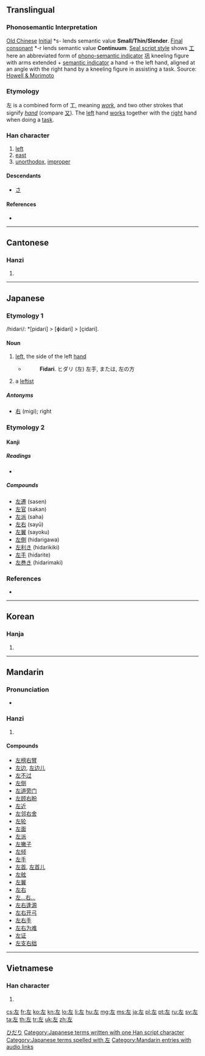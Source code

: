 ==Translingual==
{{stroke order|strokes=5}}

===Phonosemantic Interpretation===

[[w:Old_Chinese|Old Chinese]] [[w:Old_Chinese_phonology#Initials|Initial]] *s- lends semantic value '''Small/Thin/Slender'''. [[w:Old_Chinese_phonology#Tones_and_final_consonants|Final consonant]] *-r lends semantic value '''Continuum'''. [[w:Seal_script|Seal script style]] shows [[工]] here an abbreviated form of [[w:Chinese_character_classification#Phono-semantic_compound_characters|phono-semantic indicator]] [[巩]] kneeling figure with arms extended + [[w:Radical_(Chinese_character)#Semantic_elements|semantic indicator]] a hand → the left hand, aligned at an angle with the right hand by a kneeling figure in assisting a task. Source: [http://www.kanjinetworks.com/eng/kanji-dictionary/online-kanji-etymology-dictionary.cfm?kanji_id=SAR01 Howell & Morimoto]

===Etymology===
左 is a combined form of 工, meaning ''[[work]]'', and two other strokes that signify ''[[hand]]'' (compare  [[又]]). The [[left]] hand [[works]] together with the [[right]] hand when doing a [[task]].

===Han character===
{{Han char|rn=48|rad=工|as=02|sn=5|four=4001<sub>1</sub>|canj=大一 (KM)}}

# [[left]]
# [[east]]
# [[unorthodox]], [[improper]]

====Descendants====
* [[さ]]

====References====
* {{Han ref|kx=0325.080|dkj=08720|dj=0626.070|hdz=10411.050|uh=5DE6|ud=24038|bh=A5AA|bd=42410}}

----

==Cantonese==

===Hanzi===
{{yue-hanzi|jyut=|y=jo2}}

# {{defn|lang=yue|sort=工02}}

----

==Japanese==

===Etymology 1===
/hidari/: *[pidari] > [ɸidari] > [çidari].

====Noun====
{{ja-noun|kk|hira=ひだり|rom=hidari}}

# {{context|direction|lang=ja|skey=ひだり}} [[left]], the side of the left [[hand]]
#* {{RQ:Nippo Jisho|229}}
#*: '''Fidari'''. ヒダリ (左) 左手, または, 左の方
# {{context|politics|lang=ja|skey=ひだり}} a [[leftist]]

=====Antonyms=====
* {{sense|left}} [[右]] (migi); right

===Etymology 2===

====Kanji====
{{ja-kanji|grade=1|rs=工02}}

=====Readings=====
* {{ja-readings|on=[[さ]] (sa)|kun=[[ひだり]] (hidari), [[もとる]] (motoru), [[たすける]] (tasukeru)}}

=====Compounds=====
* [[左遷]] (sasen)
* [[左官]] (sakan)
* [[左派]] (saha)
* [[左右]] (sayū)
* [[左翼]] (sayoku)
* [[左側]] (hidarigawa)
* [[左利き]] (hidarikiki)
* [[左手]] (hidarite)
* [[左巻き]] (hidarimaki)

===References===
* {{R:Nippo Jisho}}

[[Category:1000 Japanese basic words|ひだり]]
[[Category:Japanese terms written with one Han script character]]
[[Category:Japanese terms spelled with 左]]

----

==Korean==

===Hanja===
{{ko-hanja|hangeul=좌|eumhun=左|rv=jwa|mr=chwa}}

# {{defn|lang=ko|sort=工02}}

----

==Mandarin==

===Pronunciation===
* {{audio|zh-zuǒ.ogg|audio}}

===Hanzi===
{{cmn-hanzi|pin=[[zuǒ]] ([[zuo3]])|wg=tso<sup>3</sup>}}

# {{defn|lang=cmn|sort=工02}}

====Compounds====
* [[左榜右臂]]
* [[左边]], [[左边儿]]
* [[左不过]]
* [[左侧]]
* [[左道旁门]]
* [[左顾右盼]]
* [[左近]]
* [[左邻右舍]]
* [[左轮]]
* [[左面]]
* [[左派]]
* [[左撇子]]
* [[左倾]]
* [[左手]]
* [[左首]], [[左首儿]]
* [[左舷]]
* [[左翼]]
* [[左右]]
* [[左…右…]]
* [[左右逢源]]
* [[左右开弓]]
* [[左右手]]
* [[左右为难]]
* [[左证]]
* [[左支右绌]]

[[Category:Mandarin entries with audio links]]

----

==Vietnamese==

===Han character===
{{vi-hantu|[[tả]], [[tá]]|rs=工02}}

# {{defn|lang=vi|sort=工02}}

[[cs:左]]
[[fr:左]]
[[ko:左]]
[[kn:左]]
[[lo:左]]
[[li:左]]
[[hu:左]]
[[mg:左]]
[[ms:左]]
[[ja:左]]
[[pl:左]]
[[pt:左]]
[[ru:左]]
[[sv:左]]
[[ta:左]]
[[th:左]]
[[tr:左]]
[[uk:左]]
[[zh:左]]